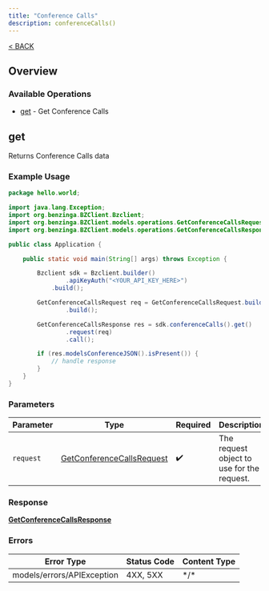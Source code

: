 ```yaml
---
title: "Conference Calls"
description: conferenceCalls()
---
```

[< BACK](/sdks/languages/java#conferencecalls)

## Overview

### Available Operations

* [get](#get) - Get Conference Calls

## get

Returns Conference Calls data

### Example Usage

```java
package hello.world;

import java.lang.Exception;
import org.benzinga.BZClient.Bzclient;
import org.benzinga.BZClient.models.operations.GetConferenceCallsRequest;
import org.benzinga.BZClient.models.operations.GetConferenceCallsResponse;

public class Application {

    public static void main(String[] args) throws Exception {

        Bzclient sdk = Bzclient.builder()
                .apiKeyAuth("<YOUR_API_KEY_HERE>")
            .build();

        GetConferenceCallsRequest req = GetConferenceCallsRequest.builder()
                .build();

        GetConferenceCallsResponse res = sdk.conferenceCalls().get()
                .request(req)
                .call();

        if (res.modelsConferenceJSON().isPresent()) {
            // handle response
        }
    }
}
```

### Parameters

| Parameter                                                                         | Type                                                                              | Required                                                                          | Description                                                                       |
| --------------------------------------------------------------------------------- | --------------------------------------------------------------------------------- | --------------------------------------------------------------------------------- | --------------------------------------------------------------------------------- |
| `request`                                                                         | [GetConferenceCallsRequest](../../models/operations/GetConferenceCallsRequest.md) | :heavy_check_mark:                                                                | The request object to use for the request.                                        |

### Response

**[GetConferenceCallsResponse](../../models/operations/GetConferenceCallsResponse.md)**

### Errors

| Error Type                 | Status Code                | Content Type               |
| -------------------------- | -------------------------- | -------------------------- |
| models/errors/APIException | 4XX, 5XX                   | \*/\*                      |